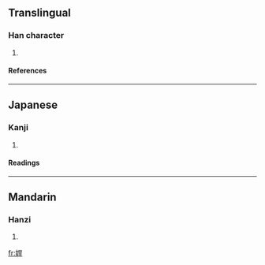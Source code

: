 ==Translingual==
===Han character===
{{Han char|rn=38|rad=女|as=07|sn=10|four=|canj=女日一十 (VAMJ)}}
# {{defn|Han|sort=女07}}
====References====
{{Han ref|kx=0263.130|dkj=06334|dj=0529.300|hdz=21051.040|uh=5A28|ud=23080}}
----
==Japanese==
===Kanji===
{{ja-kanji|grade=|rs=女07}}
# {{defn|Japanese}} 
====Readings====
{{ja-readings|on=[[ばん]] (ban), [[まん]] (man), [[かん]] (kan), [[げん]] (gen)|kun=[[ごうまん]] (gouman)}}
----
==Mandarin==
===Hanzi===
{{cmn-hanzi|pin=[[hàn]] (han4)|wg=han<sup>4</sup>}}
# {{defn|Mandarin}}

[[fr:娨]]